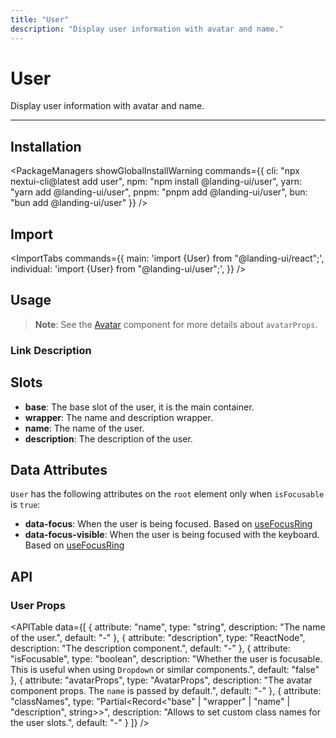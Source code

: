 ```yaml
---
title: "User"
description: "Display user information with avatar and name."
---
```



# User

Display user information with avatar and name.

<ComponentLinks component="user" />

---

<CarbonAd/>

## Installation

<PackageManagers
  showGlobalInstallWarning
  commands={{
    cli: "npx nextui-cli@latest add user",
    npm: "npm install @landing-ui/user",
    yarn: "yarn add @landing-ui/user",
    pnpm: "pnpm add @landing-ui/user",
    bun: "bun add @landing-ui/user"
  }}
/>


## Import

<ImportTabs
  commands={{
    main: 'import {User} from "@landing-ui/react";',
    individual: 'import {User} from "@landing-ui/user";',
  }}
/>

## Usage

<CodeDemo title="Usage" files={userContent.usage} />

> **Note**: See the [Avatar](/docs/components/avatar) component for more details about `avatarProps`.

### Link Description

<CodeDemo title="Link Description" files={userContent.linkDescription} />

## Slots

- **base**: The base slot of the user, it is the main container.
- **wrapper**: The name and description wrapper.
- **name**: The name of the user.
- **description**: The description of the user.

<Spacer y={4}/>  

## Data Attributes

`User` has the following attributes on the `root` element only when `isFocusable` is `true`:

- **data-focus**:
  When the user is being focused. Based on [useFocusRing](https://react-spectrum.adobe.com/react-aria/useFocusRing.html)
- **data-focus-visible**:
  When the user is being focused with the keyboard. Based on [useFocusRing](https://react-spectrum.adobe.com/react-aria/useFocusRing.html)

<Spacer y={4}/>  

## API

### User Props

<APITable
  data={[
    {
      attribute: "name",
      type: "string",
      description: "The name of the user.",
      default: "-"
    },
    {
      attribute: "description", 
      type: "ReactNode",
      description: "The description component.",
      default: "-"
    },
    {
      attribute: "isFocusable",
      type: "boolean", 
      description: "Whether the user is focusable. This is useful when using `Dropdown` or similar components.",
      default: "false"
    },
    {
      attribute: "avatarProps",
      type: "AvatarProps",
      description: "The avatar component props. The `name` is passed by default.",
      default: "-"
    },
    {
      attribute: "classNames",
      type: "Partial<Record<\"base\" | \"wrapper\" | \"name\" | \"description\", string>>",
      description: "Allows to set custom class names for the user slots.",
      default: "-"
    }
  ]}
/>
